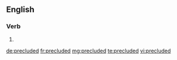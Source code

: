 ==English==

===Verb===
{{head|en|verb form}}

# {{en-past of|preclude}}

[[de:precluded]]
[[fr:precluded]]
[[mg:precluded]]
[[te:precluded]]
[[vi:precluded]]